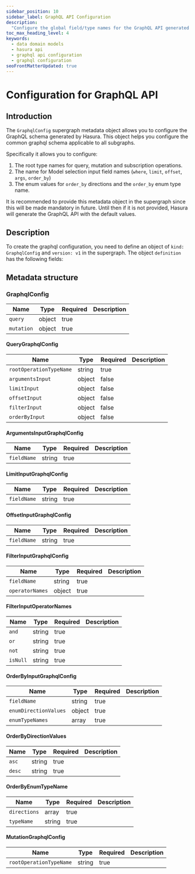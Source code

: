 ```yaml
---
sidebar_position: 10
sidebar_label: GraphQL API Configuration
description:
  "Configure the global field/type names for the GraphQL API generated by Hasura for your data domain models."
toc_max_heading_level: 4
keywords:
  - data domain models
  - hasura api
  - graphql api configuration
  - graphql configuration
seoFrontMatterUpdated: true
---
```


# Configuration for GraphQL API

## Introduction

The `GraphqlConfig` supergraph metadata object allows you to configure the GraphQL schema generated by Hasura. This
object helps you configure the common graphql schema applicable to all subgraphs.

Specifically it allows you to configure:

1. The root type names for query, mutation and subscription operations.
2. The name for Model selection input field names (`where`, `limit`, `offset`, `args`, `order_by`)
3. The enum values for `order_by` directions and the `order_by` enum type name.

It is recommended to provide this metadata object in the supergraph since this will be made mandatory in future. Until
then if it is not provided, Hasura will generate the GraphQL API with the default values.

## Description

To create the graphql configuration, you need to define an object of `kind: GraphqlConfig` and `version: v1` in the
supergraph. The object `definition` has the following fields:

## Metadata structure

### GraphqlConfig

| Name | Type | Required | Description |
| ---- | ---- | -------- | ----------- |
| `query` | object | true |  |
| `mutation` | object | true |  |

#### QueryGraphqlConfig

| Name | Type | Required | Description |
| ---- | ---- | -------- | ----------- |
| `rootOperationTypeName` | string | true |  |
| `argumentsInput` | object | false |  |
| `limitInput` | object | false |  |
| `offsetInput` | object | false |  |
| `filterInput` | object | false |  |
| `orderByInput` | object | false |  |

#### ArgumentsInputGraphqlConfig

| Name | Type | Required | Description |
| ---- | ---- | -------- | ----------- |
| `fieldName` | string | true |  |

#### LimitInputGraphqlConfig

| Name | Type | Required | Description |
| ---- | ---- | -------- | ----------- |
| `fieldName` | string | true |  |

#### OffsetInputGraphqlConfig

| Name | Type | Required | Description |
| ---- | ---- | -------- | ----------- |
| `fieldName` | string | true |  |

#### FilterInputGraphqlConfig

| Name | Type | Required | Description |
| ---- | ---- | -------- | ----------- |
| `fieldName` | string | true |  |
| `operatorNames` | object | true |  |

#### FilterInputOperatorNames

| Name | Type | Required | Description |
| ---- | ---- | -------- | ----------- |
| `and` | string | true |  |
| `or` | string | true |  |
| `not` | string | true |  |
| `isNull` | string | true |  |

#### OrderByInputGraphqlConfig

| Name | Type | Required | Description |
| ---- | ---- | -------- | ----------- |
| `fieldName` | string | true |  |
| `enumDirectionValues` | object | true |  |
| `enumTypeNames` | array | true |  |

#### OrderByDirectionValues

| Name | Type | Required | Description |
| ---- | ---- | -------- | ----------- |
| `asc` | string | true |  |
| `desc` | string | true |  |

#### OrderByEnumTypeName

| Name | Type | Required | Description |
| ---- | ---- | -------- | ----------- |
| `directions` | array | true |  |
| `typeName` | string | true |  |

#### MutationGraphqlConfig

| Name | Type | Required | Description |
| ---- | ---- | -------- | ----------- |
| `rootOperationTypeName` | string | true |  |

